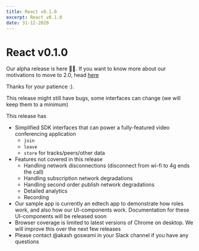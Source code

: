 ```yaml
---
title: React v0.1.0
excerpt: React v0.1.0
date: 31-12-2020
---
```


# React v0.1.0

Our alpha release is here 🙌🙌. If you want to know more about our motivations to move to 2.0, head [here](../)

Thanks for your patience :\).

This release might still have bugs, some interfaces can change \(we will keep them to a minimum\)

This release has

-   Simplified SDK interfaces that can power a fully-featured video conferencing application
    -   `join`
    -   `leave`
    -   `store` for tracks/peers/other data
-   Features not covered in this release
    -   Handling network disconnections \(disconnect from wi-fi to 4g ends the call\)
    -   Handling subscription network degradations
    -   Handling second order publish network degradations
    -   Detailed analytics
    -   Recording
-   Our sample app is currently an edtech app to demonstrate how roles work, and also how our UI-components work. Documentation for these UI-components will be released soon
-   Browser coverage is limited to latest versions of Chrome on desktop. We will improve this over the next few releases
-   Please contact @akash goswami in your Slack channel if you have any questions
